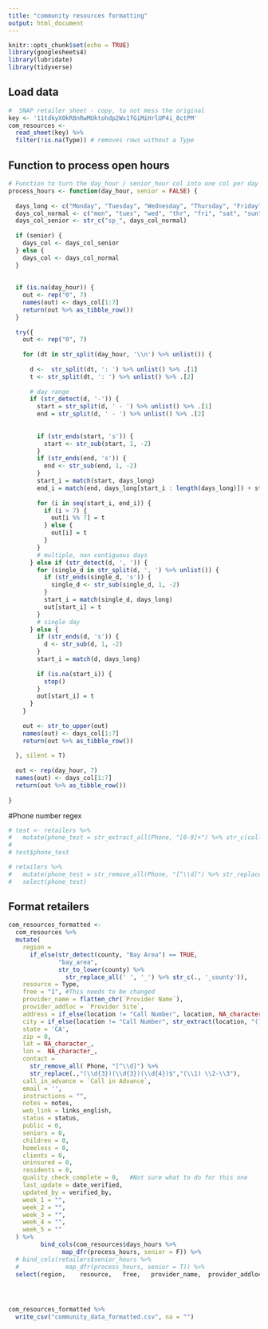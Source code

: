 ```yaml
---
title: "community resources formatting"
output: html_document
---
```


```r
knitr::opts_chunk$set(echo = TRUE)
library(googlesheets4)
library(lubridate)
library(tidyverse)

```

## Load data

```r
#  SNAP retailer sheet - copy, to not mess the original
key <- '11tdkyX0kR8nRwMUktohdp2Wx1fGiMiHrlUP4i_8ctPM'
com_resources <- 
  read_sheet(key) %>% 
  filter(!is.na(Type)) # removes rows without a Type
```

## Function to process open hours

```r
# Function to turn the day_hour / senior_hour col into one col per day 
process_hours <- function(day_hour, senior = FALSE) {
  
  days_long <- c("Monday", "Tuesday", "Wednesday", "Thursday", "Friday", "Saturday", "Sunday", "Monday", "Tuesday", "Wednesday", "Thursday", "Friday", "Saturday", "Sunday")
  days_col_normal <- c("mon", "tues", "wed", "thr", "fri", "sat", "sun", "mon", "tues", "wed", "thr", "fri", "sat", "sun")
  days_col_senior <- str_c("sp_", days_col_normal)
  
  if (senior) {
    days_col <- days_col_senior
  } else {
    days_col <- days_col_normal
  }
  
  
  if (is.na(day_hour)) {
    out <- rep("0", 7)
    names(out) <- days_col[1:7]
    return(out %>% as_tibble_row())
  }
  
  try({
    out <- rep("0", 7)
    
    for (dt in str_split(day_hour, '\\n') %>% unlist()) {
      
      d <-  str_split(dt, ': ') %>% unlist() %>% .[1]
      t <- str_split(dt, ': ') %>% unlist() %>% .[2]
      
      # day range
      if (str_detect(d, '-')) {
        start = str_split(d, ' - ') %>% unlist() %>% .[1]
        end = str_split(d, ' - ') %>% unlist() %>% .[2]
        
        
        if (str_ends(start, 's')) {
          start <- str_sub(start, 1, -2)
        }
        if (str_ends(end, 's')) {
          end <- str_sub(end, 1, -2)
        }
        start_i = match(start, days_long)
        end_i = match(end, days_long[start_i : length(days_long)]) + start_i - 1
        
        for (i in seq(start_i, end_i)) {
          if (i > 7) {
            out[i %% 7] = t
          } else {
            out[i] = t
          }
        }
        # multiple, non contiguous days
      } else if (str_detect(d, ', ')) {
        for (single_d in str_split(d, ', ') %>% unlist()) {
          if (str_ends(single_d, 's')) {
            single_d <- str_sub(single_d, 1, -2)
          }
          start_i = match(single_d, days_long)
          out[start_i] = t
        }
        # single day
      } else {
        if (str_ends(d, 's')) {
          d <- str_sub(d, 1, -2)
        }
        start_i = match(d, days_long)
        
        if (is.na(start_i)) {
          stop()
        }
        out[start_i] = t
      }
    }
    
    out <- str_to_upper(out)
    names(out) <- days_col[1:7]
    return(out %>% as_tibble_row())
    
  }, silent = T)
  
  out <- rep(day_hour, 7)
  names(out) <- days_col[1:7]
  return(out %>% as_tibble_row())
  
}


```

#Phone number regex

```r


# test <- retailers %>% 
#   mutate(phone_test = str_extract_all(Phone, "[0-9]+") %>% str_c(collapse = " ")) 
# 
# test$phone_test

# retailers %>% 
#   mutate(phone_test = str_remove_all(Phone, "[^\\d]") %>% str_replace(.,"(\\d{3})(\\d{3})(\\d{4})$","(\\1) \\2-\\3")) %>% 
#   select(phone_test)

```


## Format retailers

```r
com_resources_formatted <- 
  com_resources %>% 
  mutate(
    region = 
      if_else(str_detect(county, "Bay Area") == TRUE,
              "bay_area",
              str_to_lower(county) %>%
                str_replace_all(' ', '_') %>% str_c(., '_county')),
    resource = Type, 
    free = "1", #This needs to be changed
    provider_name = flatten_chr(`Provider Name`),
    provider_addloc = `Provider Site`,
    address = if_else(location != "Call Number", location, NA_character_),
    city = if_else(location != "Call Number", str_extract(location, "(?<=\\, )\\b.*\\b(?=,)"), NA_character_),
    state = 'CA',
    zip = 0,
    lat = NA_character_,
    lon =  NA_character_,
    contact = 
      str_remove_all( Phone, "[^\\d]") %>%
      str_replace(.,"(\\d{3})(\\d{3})(\\d{4})$","(\\1) \\2-\\3"), 
    call_in_advance = `Call in Advance`,
    email = '',
    instructions = "",
    notes = notes,
    web_link = links_english,
    status = status,
    public = 0,
    seniors = 0,
    children = 0,
    homeless = 0,
    clients = 0, 
    uninsured = 0, 
    residents = 0, 
    quality_check_complete = 0,   #Not sure what to do for this one 
    last_update = date_verified, 
    updated_by = verified_by,
    week_1 = "",
    week_2 = "",
    week_3 = "",
    week_4 = "",
    week_5 = ""
  ) %>%
         bind_cols(com_resources$days_hours %>%
               map_dfr(process_hours, senior = F)) %>%
  # bind_cols(retailers$senior_hours %>%
  #             map_dfr(process_hours, senior = T)) %>% 
  select(region,	resource,	free,	provider_name,	provider_addloc,	address,	city,	state,	zip,	lat,	lon,	contact,	call_in_advance,	email,	instructions,	web_link,	status,	mon,	tues,	wed,	thr,	fri,	sat,	sun,	public,	seniors,	children,	homeless,	clients,	uninsured,	residents,	quality_check_complete,	last_update,	updated_by,	week_1,	week_2,	week_3,	week_4,	week_5)




com_resources_formatted %>% 
  write_csv("community_data_formatted.csv", na = "")

```






